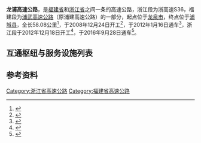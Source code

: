 {{中国高速公路信息框
| 省名 = Zhejiang
| 编号 = S36
| 名称 = 龙泉 - 浦城高速公路（白马畈 - 浙闽界） 
| 路線簡稱 = 龙浦
| 始建日期 = 2008年12月24日
| 最近通車日期 = 2016年9月28日
| 已通车里程 = 58.08
| 起點 = [[龙泉市|龙泉市]]
| 終點 = [[浦城县|浦城县]]
}}
{{中国高速公路信息框
| 省名 = Fujian
| 编号 = S31
| 自定头部 = [[File:Fujian_Expwy_S31_sign_no_name.svg|100px]]
| 名称 = 浦武高速公路（浙闽界 - 十里排）
| 路線簡稱 = 龙浦
| 始建日期 = 2008年12月24日
| 最近通車日期 = 2016年9月28日
| 已通车里程 = 58.08
| 起點 = [[龙泉市|龙泉市]]
| 終點 = [[浦城县|浦城县]]
}}
'''龙浦高速公路'''，是[[福建省|福建省]]和[[浙江省|浙江省]]之间一条的高速公路，浙江段为浙高速S36，福建段为[[浦武高速公路|浦武高速公路]]（原浦建高速公路）的一部分，起点位于[[龙泉市|龙泉市]]，终点位于[[浦城县|浦城县]]，全长58.08公里<ref>{{Cite web|title=龙浦高速全线贯通 - 南平要闻|url=http://www.np.gov.cn/cms/html/npszf/2016-09-29/2010936073.html|accessdate=2020-11-20|work=www.np.gov.cn|archive-date=2020-11-20|archive-url=https://web.archive.org/web/20201120031905/http://www.np.gov.cn/cms/html/npszf/2016-09-29/2010936073.html|dead-url=no}}</ref>，于2008年12月24日开工<ref>{{Cite web|title=龙浦高速公路昨破土动工_新闻中心_新浪网|url=http://news.sina.com.cn/c/2008-12-25/083014934760s.shtml|accessdate=2020-11-20|work=news.sina.com.cn|archive-date=2020-11-20|archive-url=https://web.archive.org/web/20201120032543/http://news.sina.com.cn/c/2008-12-25/083014934760s.shtml|dead-url=no}}</ref>，于2012年1月16日通车<ref>{{Cite web|title=拉近闽北与“长三角”时空半径 龙浦高速公路建成通车 - 时政 - 东南网|url=http://www.fjsen.com/d/2012-01/17/content_7685972.htm|accessdate=2019-09-16|work=www.fjsen.com|archive-url=https://web.archive.org/web/20120131050137/http://www.fjsen.com/d/2012-01/17/content_7685972.htm|archive-date=2012-01-31|dead-url=no}}</ref>，浙江段于2012年12月18日开工<ref>{{Cite web|title=龙浦高速公路开工　区域末端将成交通枢纽-浙江新闻-浙江在线|url=https://zjnews.zjol.com.cn/system/2012/12/17/019022666.shtml|accessdate=2020-11-20|work=zjnews.zjol.com.cn|archive-date=2020-11-20|archive-url=https://web.archive.org/web/20201120033426/https://zjnews.zjol.com.cn/system/2012/12/17/019022666.shtml|dead-url=no}}</ref>，于2016年9月28日通车<ref>{{Cite web|title=龙浦高速公路今日正式通车 打造浙闽旅游线-浙江新闻-浙江在线|url=https://js.zjol.com.cn/ycxw_zxtf/201609/t20160928_1944295.shtml|accessdate=2019-09-16|work=js.zjol.com.cn|archive-date=2020-10-09|archive-url=https://web.archive.org/web/20201009021724/https://js.zjol.com.cn/ycxw_zxtf/201609/t20160928_1944295.shtml|dead-url=no}}</ref>。
== 互通枢纽与服务设施列表 ==
{{Start expwy exit box|place=1}}
{{Expwy exit group|{{China Expwy Name|S36|P=Zhejiang|路段}}|place=1}}
{{Expwy exit item|type=H|name=白马畈|dist start=0|place=[[丽水市|丽水市]]<br/>[[龙泉市|龙泉市]]|place rows=5|highway connection={{China Expwy Name|G25}}}}
{{Expwy exit item|type=E|name=八都|dist start=6|road connection={{中国国道名|322}}}}
{{Expwy exit item|type=E|name=上垟|dist start=16|road connection={{中国国道名|322}}|comment=限龙泉方向入，浦城方向出}}
{{Expwy exit item|type=T|state=D|dist start=22|name=龙浦浙闽|comment=已拆除}}
{{Expwy exit item|type=E|name=五都垟|dist start=22|road connection={{中国国道名|322}}|comment=限龙泉方向出，浦城方向入}}
{{Expwy exit item|type=B|name=浙闽界|dist start=24|place=浙闽界|place rows=1}}
{{Expwy exit group|{{China Expwy Name|S31|P=Fujian|路段}}|place=1}}
{{Expwy exit item|type=B|name=浙闽界|dist start=24|place=浙闽界|place rows=1}}
{{Expwy exit item|type=T|name=浦建闽浙|dist start=24/0|state=D|place=[[南平市|南平市]]<br/>[[浦城县|浦城县]]|place rows=5|comment=已拆除}}
{{Expwy exit item|type=E|name=富岭|dist start=41(17)|road connection={{中国国道名|322}}}}
{{Expwy exit item|type=S|name=大庄|dist start=48(24)}}
{{Expwy exit item|type=E|name=浦城南|dist start=54(30)|road connection={{中国国道名|322}}<br/>{{中国国道名|353}}}}
{{Expwy exit item|type=H|name=十里排|dist start=58(34/1592)|highway connection={{China Expwy Name|S31|P=Fujian|L1=G3|[[浦南高速公路|浦南高速]]}}}}
{{End expwy exit box|place=1}}

== 参考资料 ==
{{Reflist}}
{{浙江省高速公路}}
{{福建省高速公路}}

[[Category:浙江省高速公路|Category:浙江省高速公路]]
[[Category:福建省高速公路|Category:福建省高速公路]]